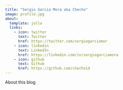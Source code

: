 ---
title: "Sergio Garcia Mora aka Checho"
image: profile.jpg
about:
  template: jolla
  links:
    - icon: twitter
      text: Twitter
      href: https://twitter.com/sergiogarciamor
    - icon: linkedin
      text: LinkedIn
      href: https://linkedin.com/in/sergiogarciamora
    - icon: github
      text: Github
      href: https://github.com/chechoid
---

About this blog
